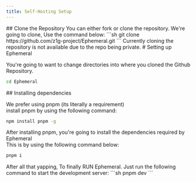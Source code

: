 ```yaml
---
title: Self-Hosting Setup
---
```



<Steps>
<Step>
## Clone the Repository  
You can either fork or clone the repository. We're going to clone, Use the command below:  
```sh
git clone https://github.com/z1g-project/Ephemeral.git
```  
<Callout title="Cloning repository">Currently cloning the repository is not available due to the repo being private.</Callout>  
</Step>

<Step>
# Setting up Ephemeral

You're going to want to change directories into where you cloned the Github Repository.  
```sh 
cd Ephemeral
```
</Step>

<Step>
## Installing dependencies

We prefer using pnpm (its literally a requirement)  
install pnpm by using the following command:  
```sh
npm install pnpm -g
```
After installing pnpm, you're going to install the dependencies required by Ephemeral  
This is by using the following command below:
```sh
pnpm i
```
</Step>

<Step>
After all that yapping, To finally RUN Ephemeral. Just run the following command to start the development server:  
```sh
pnpm dev
```

</Step>

</Steps>